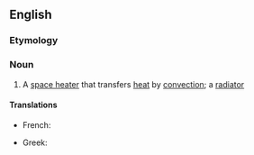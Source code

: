 ==English==
{{wikipedia|dab=convector}}

===Etymology===
{{suffix|en|convect|or}}

===Noun===
{{en-noun}}

# A [[space heater]] that transfers [[heat]] by [[convection]]; a [[radiator]]

====Translations====
{{trans-top|space heater}}
* French: {{t+|fr|convecteur|m}}
{{trans-mid}}
* Greek: {{t+|el|θερμοπομπός|m}}
{{trans-bottom}}